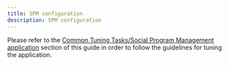 ```yaml
---
title: SPM configuration
description: SPM configuration
---
```


Please refer to the [Common Tuning Tasks/Social Program Management application](/spm/introduction) section of this guide in order to follow the guidelines for tuning the application.
